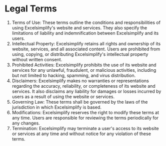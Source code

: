 # Legal Terms

1. Terms of Use: These terms outline the conditions and responsibilities of using Excelsimplify's website and services. They also specify the limitations of liability and indemnification between Excelsimplify and its users.
2. Intellectual Property: Excelsimplify retains all rights and ownership of its website, services, and all associated content. Users are prohibited from using, copying, or distributing Excelsimplify's intellectual property without written consent.
3. Prohibited Activities: Excelsimplify prohibits the use of its website and services for any unlawful, fraudulent, or malicious activities, including but not limited to hacking, spamming, and virus distribution.
4. Disclaimers: Excelsimplify makes no warranties or representations regarding the accuracy, reliability, or completeness of its website and services. It also disclaims any liability for damages or losses incurred by users as a result of using the website or services.
5. Governing Law: These terms shall be governed by the laws of the jurisdiction in which Excelsimplify is based.
6. Modifications: Excelsimplify reserves the right to modify these terms at any time. Users are responsible for reviewing the terms periodically for any changes.
7. Termination: Excelsimplify may terminate a user's access to its website or services at any time and without notice for any violation of these terms.
